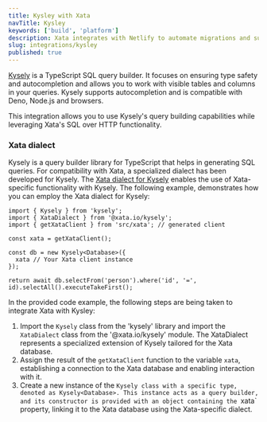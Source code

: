 ```yaml
---
title: Kysley with Xata
navTitle: Kysley
keywords: ['build', 'platform']
description: Xata integrates with Netlify to automate migrations and support the GitHub workflow for efficient web app deployment
slug: integrations/kysley
published: true
---
```


[Kysely](https://kysely.dev/docs/intro) is a TypeScript SQL query builder. It focuses on ensuring type safety and autocompletion and allows you to work with visible tables and columns in your queries. Kysely supports autocompletion and is compatible with Deno, Node.js and browsers.

This integration allows you to use Kysely's query building capabilities while leveraging Xata's SQL over HTTP functionality.

### Xata dialect 

Kysely is a query builder library for TypeScript that helps in generating SQL queries. For compatibility with Xata, a specialized dialect has been developed for Kysely. The [Xata dialect for Kysely](https://github.com/xataio/client-ts/tree/main/packages/plugin-client-kysely) enables the use of Xata-specific functionality with Kysely. The following example, demonstrates how you can employ the Xata dialect for Kysely:

```tsx
import { Kysely } from 'kysely';
import { XataDialect } from '@xata.io/kysely';
import { getXataClient } from 'src/xata'; // generated client

const xata = getXataClient();

const db = new Kysely<Database>({
  xata // Your Xata client instance
});

return await db.selectFrom('person').where('id', '=', id).selectAll().executeTakeFirst();
```

In the provided code example, the following steps are being taken to integrate Xata with Kysley:

1. Import the `Kysely` class from the 'kysely' library and import the `XataDialect` class from the '@xata.io/kysely' module. The XataDialect represents a specialized extension of Kysely tailored for the Xata database.
1. Assign the result of the `getXataClient` function to the variable `xata`, establishing a connection to the Xata database and enabling interaction with it.
1. Create a new instance of the `Kysely class with a specific type, denoted as Kysely<Database>. This instance acts as a query builder, and its constructor is provided with an object containing the `xata` property, linking it to the Xata database using the Xata-specific dialect.
